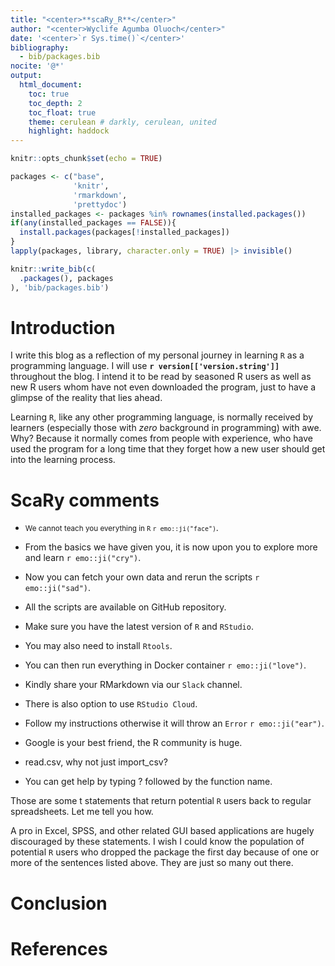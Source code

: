 ```yaml
---
title: "<center>**scaRy_R**</center>"
author: "<center>Wyclife Agumba Oluoch</center>"
date: '<center>`r Sys.time()`</center>'
bibliography: 
  - bib/packages.bib
nocite: '@*'
output: 
  html_document:
    toc: true
    toc_depth: 2
    toc_float: true
    theme: cerulean # darkly, cerulean, united
    highlight: haddock
---
```


```r
knitr::opts_chunk$set(echo = TRUE)
```

```r
packages <- c("base",
              'knitr',
              'rmarkdown',
              'prettydoc')
installed_packages <- packages %in% rownames(installed.packages())
if(any(installed_packages == FALSE)){
  install.packages(packages[!installed_packages])
}
lapply(packages, library, character.only = TRUE) |> invisible()
```

```r
knitr::write_bib(c(
  .packages(), packages
), 'bib/packages.bib')
```

# Introduction

I write this blog as a reflection of my personal journey in learning `R` as a programming language. I will use **`r version[['version.string']]`** throughout the blog. I intend it to be read by seasoned R users as well as new R users whom have not even downloaded the program, just to have a glimpse of the reality that lies ahead.

Learning `R`, like any other programming language, is normally received by learners (especially those with _zero_ background in programming) with awe. Why? Because it normally comes from people with experience, who have used the program for a long time that they forget how a new user should get into the learning process. 

# ScaRy comments

 - <small>We cannot teach you everything in `R` `r emo::ji("face")`</small>. 
 
 - From the basics we have given you, it is now upon you to explore more and learn `r emo::ji("cry")`.
 
 - Now you can fetch your own data and rerun the scripts `r emo::ji("sad")`.
 
 - All the scripts are available on GitHub repository.
 
 - Make sure you have the latest version of `R` and `RStudio`.
 
 - You may also need to install `Rtools`.
 
 - You can then run everything in Docker container `r emo::ji("love")`.
 
 - Kindly share your RMarkdown via our `Slack` channel.
 
 - There is also option to use `RStudio Cloud`.
 
 - Follow my instructions otherwise it will throw an `Error` `r emo::ji("ear")`.
 
 - Google is your best friend, the R community is huge.
 
 - read.csv, why not just import_csv?
 
 - You can get help by typing ? followed by the function name.

Those are some  t statements that return potential `R` users back to regular spreadsheets. Let me tell you how.

A pro in Excel, SPSS, and other related GUI based applications are hugely discouraged by these statements. I wish I could know the population of potential `R` users who dropped the package the first day because of one or more of the sentences listed above. They are just so many out there.

# Conclusion

# References